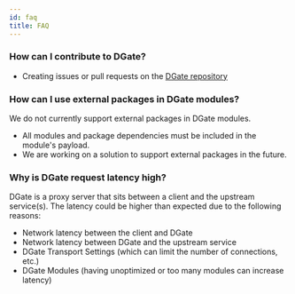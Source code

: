 ```yaml
---
id: faq
title: FAQ
---
```


### How can I contribute to DGate?

- Creating issues or pull requests on the [DGate repository](https://github.com/dgate-io/dgate)

### How can I use external packages in DGate modules?

We do not currently support external packages in DGate modules.
- All modules and package dependencies must be included in the module's payload.
- We are working on a solution to support external packages in the future.

### Why is DGate request latency high?

DGate is a proxy server that sits between a client and the upstream service(s).
The latency could be higher than expected due to the following reasons:
- Network latency between the client and DGate
- Network latency between DGate and the upstream service
- DGate Transport Settings (which can limit the number of connections, etc.)
- DGate Modules (having unoptimized or too many modules can increase latency)
